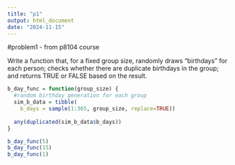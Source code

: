 ```yaml
---
title: "p1"
output: html_document
date: "2024-11-15"
---
```


#problem1 - from p8104 course

Write a function that, for a fixed group size, randomly draws “birthdays” for each person; checks whether there are duplicate birthdays in the group; and returns TRUE or FALSE based on the result.


```r
b_day_func = function(group_size) {
  #random birthday generation for each group
  sim_b_data = tibble(
    b_days = sample(1:365, group_size, replace=TRUE))
  
  any(duplicated(sim_b_data$b_days))
}

b_day_func(5)
b_day_func(15)
b_day_func(1)
```

